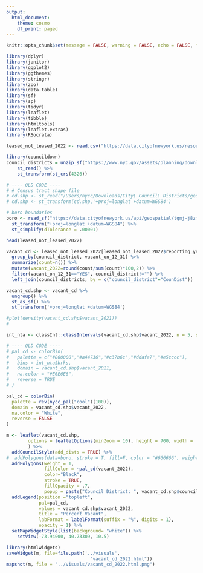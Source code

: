 ```yaml
---
output:
  html_document:
    theme: cosmo
    df_print: paged
---
```



```r
knitr::opts_chunk$set(message = FALSE, warning = FALSE, echo = FALSE, fig.align="left", fig.width=14, fig.height=8)
```


```r
library(dplyr)
library(janitor)
library(ggplot2)
library(ggthemes)
library(stringr)
library(zoo)
library(data.table)
library(sf)
library(sp)
library(tidyr)
library(leaflet)
library(tibble)
library(htmltools)
library(leaflet.extras)
library(RSocrata)

leased_not_leased_2022 <- read.csv("https://data.cityofnewyork.us/resource/92iy-9c3n.csv?$limit=999999999") %>% clean_names()
```

```r
library(councildown)
council_districts = unzip_sf("https://www.nyc.gov/assets/planning/download/zip/data-maps/open-data/nycc_21d.zip") %>% 
	st_read() %>% 
	st_transform(st_crs(4326))
```

```r
# ---- OLD CODE ----
# # Census tract shape file
# cd.shp <- st_read("/Users/nycc/Downloads/City\ Council\ Districts/geo_export_5ab108fe-1723-40b1-ba2a-255cb4deb4a3.shp")
# cd.shp <- st_transform(cd.shp,'+proj=longlat +datum=WGS84')
```

```r
# boro boundaries
boro <- read_sf("https://data.cityofnewyork.us/api/geospatial/tqmj-j8zm?method=export&format=GeoJSON") %>% 
  st_transform("+proj=longlat +datum=WGS84") %>% 
  st_simplify(dTolerance = .00001)
```


```r
head(leased_not_leased_2022)
```


```r
vacant_cd <- leased_not_leased_2022[leased_not_leased_2022$reporting_year == '2021 and 2022',] %>% 
  group_by(council_district, vacant_on_12_31) %>% 
  summarize(count=n()) %>%
  mutate(vacant_2022=round(count/sum(count)*100,2)) %>%
  filter(vacant_on_12_31=="YES", council_district!="") %>% 
  left_join(council_districts, by = c("council_district"="CounDist"))
```

```r
vacant_cd.shp <- vacant_cd %>% 
  ungroup() %>% 
  st_as_sf() %>% 
  st_transform('+proj=longlat +datum=WGS84')
```


```r
#plot(density(vacant_cd.shp$vacant_2021))
#

int_nta <- classInt::classIntervals(vacant_cd.shp$vacant_2022, n = 5, style = 'sd')

# ---- OLD CODE ----
# pal_cd <- colorBin(
#   palette = c("#800000","#a44736","#c37b6c","#ddafa7","#e5cccc"),
#   bins = int_nta$brks,
#   domain = vacant_cd.shp$vacant_2021, 
#   na.color = "#E6E6E6",
#   reverse = TRUE
# )

pal_cd = colorBin(
  palette = rev(nycc_pal("cool")(100)),
  domain = vacant_cd.shp$vacant_2022, 
  na.color = "White", 
  reverse = FALSE
)

m <- leaflet(vacant_cd.shp, 
        options = leafletOptions(minZoom = 10), height = 700, width =  700
        ) %>%
  addCouncilStyle(add_dists = TRUE) %>%
#  addPolygons(data=boro, stroke = T, fill=F, color = "#666666", weight = 1) %>%
  addPolygons(weight = 1,
              fillColor = ~pal_cd(vacant_2022),
              color="Black",
              stroke = TRUE,
              fillOpacity = .7,
              popup = paste("Council District: ", vacant_cd.shp$council_district, "</br>","Number Vacant: ", vacant_cd.shp$count, "</br>", "Percent Vacant: ", paste(vacant_cd.shp$vacant_2022,"%", sep=""))) %>% 
  addLegend(position ="topleft", 
            pal=pal_cd,
            values = vacant_cd.shp$vacant_2022,
            title = "Percent Vacant",
            labFormat = labelFormat(suffix = "%", digits = 1),
            opacity = 1) %>% 
  setMapWidgetStyle(list(background= "white")) %>%
    setView(-73.94000, 40.73309, 10.5) 

library(htmlwidgets)
saveWidget(m, file=file.path('../visuals', 
                               "vacant_cd_2022.html"))
mapshot(m, file = "../visuals/vacant_cd_2022.html.png")
```


